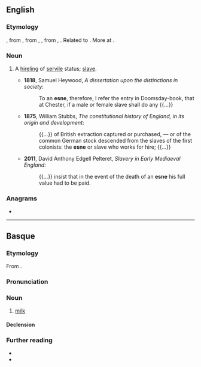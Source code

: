 ==English==

===Etymology===
{{lbor|en|ang|esne}}, from {{der|en|gem-pro|*asnijaz|t=day labourer, hireling}}, from {{der|en|gem-pro|*asniz}}, {{m|gem-pro|*asunz|t=reward}}, from {{der|en|ine-pro|*os(e)n-}}, {{m|ine-pro|*es(e)n-|t=summer, harvest, harvest-time}}. Related to {{cog|ang|earnian|t=to labor for, strive after, deserve as the reward of labor, merit, earn, win}}. More at {{m|en|earn}}.

===Noun===
{{en-noun}}

# {{lb|en|Anglo-Saxon|historical}} A [[hireling]] of [[servile]] status; [[slave]].
#* '''1818''', Samuel Heywood, ''A dissertation upon the distinctions in society'':
#*: To an '''esne''', therefore, I refer the entry in Doomsday-book, that at Chester, if a male or female slave shall do any {{...}}
#* '''1875''', William Stubbs, ''The constitutional history of England, in its origin and development'':
#*: {{...}} of British extraction captured or purchased, — or of the common German stock descended from the slaves of the first colonists: the '''esne''' or slave who works for hire; {{...}}
#* '''2011''', David Anthony Edgell Pelteret, ''Slavery in Early Mediaeval England'':
#*: {{...}} insist that in the event of the death of an '''esne''' his full value had to be paid.

===Anagrams===
* {{anagrams|en|a=eens|Nees|eens|seen|sene|snee}}

----

==Basque==

===Etymology===
From {{inh|eu|euq-pro|*ezene}}.

===Pronunciation===
{{eu-IPA}}

===Noun===
{{eu-noun|in}}

# [[milk]]

====Declension====
{{eu-decl-noun|form=inanim|ending=V}}

===Further reading===
* {{R:EH}}
* {{R:OEH}}